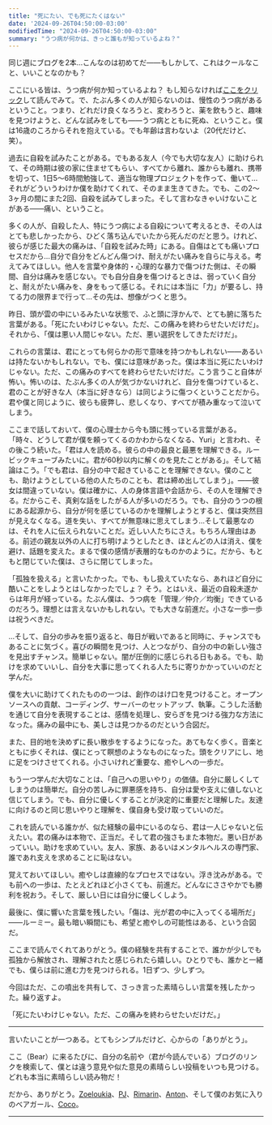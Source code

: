 ```yaml
---
title: "死にたい、でも死にたくはない"
date: '2024-09-26T04:50:00-03:00'
modifiedTime: "2024-09-26T04:50:00-03:00"
summary: "うつ病が何かは、きっと誰もが知っているよね？"
---
```


同じ週にブログを2本…こんなのは初めてだ——もしかして、これはクールなこと、いいことなのかも？

ここにいる皆は、うつ病が何か知っているよね？ もし知らなければ[ここをクリック](https://duckduckgo.com/?q=depression+mood)して読んでみて。で、たぶん多くの人が知らないのは、慢性のうつ病があるということ。つまり、どれだけ良くなろうと、変わろうと、薬を飲もうと、趣味を見つけようと、どんな試みをしても——うつ病とともに死ぬ、ということ。僕は16歳のころからそれを抱えている。でも年齢は言わないよ（20代だけど、笑）。

過去に自殺を試みたことがある。でもある友人（今でも大切な友人）に助けられて、その時期は彼の家に住ませてもらい、すべてから離れ、誰からも離れ、携帯を切って、1日5〜6時間勉強して、適当な物理プロジェクトを作って、働いて…それがどういうわけか僕を助けてくれて、そのまま生きてきた。でも、この2〜3ヶ月の間にまた2回、自殺を試みてしまった。そして言わなきゃいけないことがある——痛い、ということ。

多くの人が、自殺した人、特にうつ病による自殺について考えるとき、その人はとても悲しかったから、ひどく落ち込んでいたから死んだのだと思う。けれど、彼らが感じた最大の痛みは、「自殺を試みた時」にある。自傷はとても痛いプロセスだから…自分で自分をどんどん傷つけ、耐えがたい痛みを自らに与える。考えてみてほしい。他人を言葉や身体的・心理的な暴力で傷つけた側は、その瞬間、自分は痛みを感じない。でも自分自身を傷つけるときは、弱っていく自分と、耐えがたい痛みを、身をもって感じる。それには本当に「力」が要るし、持てる力の限界まで行って…その先は、想像がつくと思う。

昨日、頭が雲の中にいるみたいな状態で、ふと頭に浮かんで、とても腑に落ちた言葉がある。「死にたいわけじゃない。ただ、この痛みを終わらせたいだけだ」。それから、「僕は悪い人間じゃない。ただ、悪い選択をしてきただけだ」。

これらの言葉は、君にとっても何らかの形で意味を持つかもしれない——あるいは持たないかもしれない。でも、僕には意味があった。僕は本当に死にたいわけじゃない。ただ、この痛みのすべてを終わらせたいだけだ。こう言うこと自体が怖い。怖いのは、たぶん多くの人が気づかないけれど、自分を傷つけていると、君のことが好きな人（本当に好きなら）は同じように傷つくということだから。君や僕と同じように、彼らも疲弊し、悲しくなり、すべてが積み重なって泣いてしまう。

ここまで話しておいて、僕の心理士から今も頭に残っている言葉がある。「時々、どうして君が僕を頼ってくるのかわからなくなる、Yuri」と言われ、その後こう続いた。「君は人を読める。彼らの中の最良と最悪を理解できる。ルービックキューブみたいに。君が60秒以内に解くのを見たことがある」。そして結論はこう。「でも君は、自分の中で起きていることを理解できない。僕のことも、助けようとしている他の人たちのことも、君は締め出してしまう」。——彼女は間違っていない。僕は確かに、人の身体言語や会話から、その人を理解できる。だからこそ、真剣な話をしたがる人が多いのだろう。でも、自分のうつの根にある起源から、自分が何を感じているのかを理解しようとすると、僕は突然目が見えなくなる。道を失い、すべてが無意味に思えてしまう…そして最悪なのは、それを人に伝えられないことだ。近しい人たちにさえ。もちろん理由はある。前述の親友以外の人に打ち明けようとしたとき、ほとんどの人は消え、僕を避け、話題を変えた。まるで僕の感情が表層的なものかのように。だから、もともと閉じていた僕は、さらに閉じてしまった。

「孤独を扱える」と言いたかった。でも、もし扱えていたなら、あれほど自分に酷いことをしようとはしなかったでしょ？ そう。とはいえ、最近の自殺未遂からは年月が経っている。たぶん僕は、うつ病を「管理／仲介／均衡」できているのだろう。理想とは言えないかもしれない。でも大きな前進だ。小さな一歩一歩は祝うべきだ。

…そして、自分の歩みを振り返ると、毎日が戦いであると同時に、チャンスでもあることに気づく。喜びの瞬間を見つけ、人とつながり、自分の中の新しい強さを見出すチャンス。簡単じゃない。闇が圧倒的に感じられる日もある。でも、助けを求めていいし、自分を大事に思ってくれる人たちに寄りかかっていいのだと学んだ。

僕を大いに助けてくれたものの一つは、創作のはけ口を見つけること。オープンソースへの貢献、コーディング、サーバーのセットアップ、執筆。こうした活動を通じて自分を表現することは、感情を処理し、安らぎを見つける強力な方法になった。痛みの最中にも、美しさは見つかるのだという合図だ。

また、目的地を決めずに長い散歩をするようになった。あてもなく歩く。音楽とともに歩くそれは、僕にとって瞑想のようなものになった。頭をクリアにし、地に足をつけさせてくれる。小さいけれど重要な、癒やしへの一歩だ。

もう一つ学んだ大切なことは、「自己への思いやり」の価値。自分に厳しくしてしまうのは簡単だ。自分の苦しみに罪悪感を持ち、自分は愛や支えに値しないと信じてしまう。でも、自分に優しくすることが決定的に重要だと理解した。友達に向けるのと同じ思いやりと理解を、僕自身も受け取っていいのだ。

これを読んでいる誰かが、似た経験の最中にいるのなら、君は一人じゃないと伝えたい。君の痛みは本物で、正当だ。そして君の強さもまた本物だ。悪い日があっていい。助けを求めていい。友人、家族、あるいはメンタルヘルスの専門家、誰であれ支えを求めることに恥はない。

覚えておいてほしい。癒やしは直線的なプロセスではない。浮き沈みがある。でも前への一歩は、たとえどれほど小さくても、前進だ。どんなにささやかでも勝利を祝おう。そして、厳しい日には自分に優しくしよう。

最後に、僕に響いた言葉を残したい。「傷は、光が君の中に入ってくる場所だ」——ルーミー。最も暗い瞬間にも、希望と癒やしの可能性はある、という合図だ。

ここまで読んでくれてありがとう。僕の経験を共有することで、誰かが少しでも孤独から解放され、理解されたと感じられたら嬉しい。ひとりでも、誰かと一緒でも、僕らは前に進む力を見つけられる。1日ずつ、少しずつ。

今回はただ、この噴出を共有して、さっき言った素晴らしい言葉を残したかった。繰り返すよ。

「死にたいわけじゃない。ただ、この痛みを終わらせたいだけだ。」


---

言いたいことが一つある。とてもシンプルだけど、心からの「ありがとう」。

ここ（Bear）に来るたびに、自分の名前や（君が今読んでいる）ブログのリンクを検索して、僕とは違う意見や似た意見の素晴らしい投稿をいつも見つける。どれも本当に素晴らしい読み物だ！

だから、ありがとう。[Zoeloukia](https://zoeloukia.bearblog.dev/were-just-as-wonderful-as-we-always-were)、[PJ](https://pj.bearblog.dev/it-doesnt-have-to-be-one-or-the-other)、[Rimarin](https://rimarin.bearblog.dev/links)、[Anton](https://anton.earth/social-media-crisis)、そして僕のお気に入りのベアガール、[Coco](https://coco-fraise.bearblog.dev/on-having-outgrown-a-city)。

---
